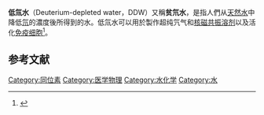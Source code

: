 '''低氚水'''（Deuterium-depleted water，DDW）又稱'''贫氘水'''，是指人們从[[天然水|天然水]]中降低[[氘|氘]]的濃度後所得到的水。低氚水可以用於製作超纯氕气和[[核磁共振|核磁共振]][[溶剂|溶剂]]以及活化[[免疫细胞|免疫细胞]]<ref>{{Cite web|title=低氘水的制备与应用 - 上海化工研究院|url=http://www.oxygen18.com.cn/PDF/%E4%BD%8E%E6%B0%98%E6%B0%B4%E7%9A%84%E5%88%B6%E5%A4%87%E4%B8%8E%E5%BA%94%E7%94%A8.pdf}}</ref>。

==参考文献==
{{reflist}}

[[Category:同位素|Category:同位素]]
[[Category:医学物理|Category:医学物理]]
[[Category:水化学|Category:水化学]]
[[Category:水|Category:水]]